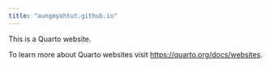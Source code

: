 ```yaml
---
title: "aungmyohtut.github.io"
---
```


This is a Quarto website.

To learn more about Quarto websites visit <https://quarto.org/docs/websites>.
